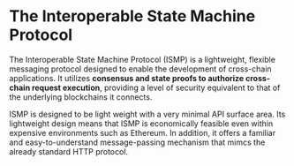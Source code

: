 # The Interoperable State Machine Protocol

The Interoperable State Machine Protocol (ISMP) is a lightweight, flexible messaging protocol designed to enable the development of cross-chain applications. It utilizes **consensus and state proofs to authorize cross-chain request execution**, providing a level of security equivalent to that of the underlying blockchains it connects.

ISMP is designed to be light weight with a very minimal API surface area. Its lightweight design means that ISMP is economically feasible even within expensive environments such as Ethereum. In addition, it offers a familiar and easy-to-understand message-passing mechanism that mimcs the already standard HTTP protocol.


